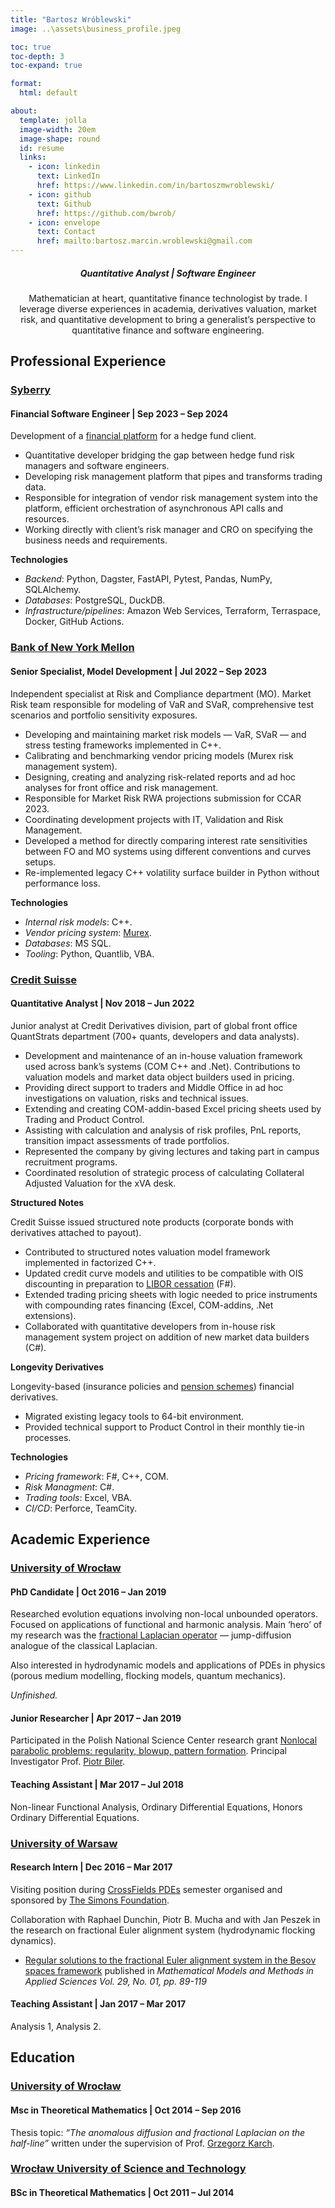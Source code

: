 ```yaml
---
title: "Bartosz Wróblewski" 
image: ..\assets\business_profile.jpeg

toc: true
toc-depth: 3
toc-expand: true

format: 
  html: default

about:
  template: jolla
  image-width: 20em
  image-shape: round
  id: resume
  links:
    - icon: linkedin
      text: LinkedIn
      href: https://www.linkedin.com/in/bartoszmwroblewski/
    - icon: github
      text: Github
      href: https://github.com/bwrob/
    - icon: envelope
      text: Contact
      href: mailto:bartosz.marcin.wroblewski@gmail.com
---
```


::: {#resume}
<center>

##### Quantitative Analyst \| Software Engineer

Mathematician at heart, quantitative finance technologist by trade. 
I leverage diverse experiences in academia, derivatives valuation, market risk,
and quantitative development to bring a generalist's perspective to quantitative finance and software engineering.

</center>
:::

## Professional Experience

### [Syberry](https://www.syberry.com/)

#### Financial Software Engineer \| Sep 2023 -- Sep 2024

Development of a [financial platform](https://www.syberry.com/case-studies/game-changing-financial-platform/) for a hedge fund client.

-   Quantitative developer bridging the gap between hedge fund risk managers and software engineers.
-   Developing risk management platform that pipes and transforms trading data.
-   Responsible for integration of vendor risk management system into the platform, efficient orchestration of asynchronous API calls and resources.
-   Working directly with client's risk manager and CRO on specifying the business needs and requirements.

**Technologies**

-   *Backend*: Python, Dagster, FastAPI, Pytest, Pandas, NumPy, SQLAlchemy.
-   *Databases*: PostgreSQL, DuckDB.
-   *Infrastructure/pipelines*: Amazon Web Services, Terraform, Terraspace, Docker, GitHub Actions.

### [Bank of New York Mellon](https://www.bnymellon.com/)

#### Senior Specialist, Model Development \| Jul 2022 -- Sep 2023

Independent specialist at Risk and Compliance department (MO). Market Risk team responsible for modeling of VaR and SVaR, comprehensive test scenarios and portfolio sensitivity exposures.

-   Developing and maintaining market risk models --- VaR, SVaR --- and stress testing frameworks implemented in C++.
-   Calibrating and benchmarking vendor pricing models (Murex risk management system).
-   Designing, creating and analyzing risk-related reports and ad hoc analyses for front office and risk management.
-   Responsible for Market Risk RWA projections submission for CCAR 2023.
-   Coordinating development projects with IT, Validation and Risk Management.
-   Developed a method for directly comparing interest rate sensitivities between FO and MO systems using different conventions and curves setups.
-   Re-implemented legacy C++ volatility surface builder in Python without performance loss.

**Technologies**

-   *Internal risk models*: C++.
-   *Vendor pricing system*: [Murex](https://www.murex.com/en).
-   *Databases*: MS SQL.
-   *Tooling*: Python, Quantlib, VBA.

### [Credit Suisse](https://www.credit-suisse.com/)

#### Quantitative Analyst \| Nov 2018 -- Jun 2022

Junior analyst at Credit Derivatives division, part of global front office QuantStrats department (700+ quants, developers and data analysts).

-   Development and maintenance of an in-house valuation framework used across bank's systems (COM C++ and .Net). Contributions to valuation models and market data object builders used in pricing.
-   Providing direct support to traders and Middle Office in ad hoc investigations on valuation, risks and technical issues.
-   Extending and creating COM-addin-based Excel pricing sheets used by Trading and Product Control.
-   Assisting with calculation and analysis of risk profiles, PnL reports, transition impact assessments of trade portfolios.
-   Represented the company by giving lectures and taking part in campus recruitment programs.
-   Coordinated resolution of strategic process of calculating Collateral Adjusted Valuation for the xVA desk.

**Structured Notes**

Credit Suisse issued structured note products (corporate bonds with derivatives attached to payout).

-   Contributed to structured notes valuation model framework implemented in factorized C++.
-   Updated credit curve models and utilities to be compatible with OIS discounting in preparation to [LIBOR cessation](https://www.forbes.com/advisor/investing/what-is-libor/) (F#).
-   Extended trading pricing sheets with logic needed to price instruments with compounding rates financing (Excel, COM-addins, .Net extensions).
-   Collaborated with quantitative developers from in-house risk management system project on addition of new market data builders (C#).

**Longevity Derivatives**

Longevity-based (insurance policies and [pension schemes](https://www.independent.co.uk/news/business/news/itv-pays-credit-suisse-to-take-on-the-risk-on-its-pension-scheme-2342304.html)) financial derivatives.

-   Migrated existing legacy tools to 64-bit environment.
-   Provided technical support to Product Control in their monthly tie-in processes.

**Technologies**

-   *Pricing framework*: F#, C++, COM.
-   *Risk Managment*: C#.
-   *Trading tools*: Excel, VBA.
-   *CI/CD*: Perforce, TeamCity.

## Academic Experience

### [University of Wrocław](https://www.math.uni.wroc.pl/)

#### PhD Candidate \| Oct 2016 -- Jan 2019

Researched evolution equations involving non-local unbounded operators. Focused on applications of functional and harmonic analysis. Main 'hero' of my research was the [fractional Laplacian operator](https://en.wikipedia.org/wiki/Fractional_Laplacian) --- jump-diffusion analogue of the classical Laplacian.

Also interested in hydrodynamic models and applications of PDEs in physics (porous medium modelling, flocking models, quantum mechanics).

*Unfinished.*

#### Junior Researcher \| Apr 2017 -- Jan 2019

Participated in the Polish National Science Center research grant [Nonlocal parabolic problems: regularity, blowup, pattern formation](https://projekty.ncn.gov.pl/en/index.php?projekt_id=352757). Principal Investigator Prof. [Piotr Biler](http://www.math.uni.wroc.pl/~biler/).

#### Teaching Assistant \| Mar 2017 -- Jul 2018

Non-linear Functional Analysis, Ordinary Differential Equations, Honors Ordinary Differential Equations.

### [University of Warsaw](https://www.mimuw.edu.pl/en/studies/)

#### Research Intern \| Dec 2016 -- Mar 2017

Visiting position during [CrossFields PDEs](https://crossfields.impan.pl/index.html) semester organised and sponsored by [The Simons Foundation](https://www.simonsfoundation.org/).

Collaboration with Raphael Dunchin, Piotr B. Mucha and with Jan Peszek in the research on fractional Euler alignment system (hydrodynamic flocking dynamics).

-   [Regular solutions to the fractional Euler alignment system in the Besov spaces framework](https://arxiv.org/abs/1804.07611) published in *Mathematical Models and Methods in Applied Sciences Vol. 29, No. 01, pp. 89-119*

#### Teaching Assistant \| Jan 2017 -- Mar 2017

Analysis 1, Analysis 2.

## Education

### [University of Wrocław](https://www.math.uni.wroc.pl/)

#### Msc in Theoretical Mathematics \| Oct 2014 -- Sep 2016

Thesis topic: *"The anomalous diffusion and fractional Laplacian on the half-line"* written under the supervision of Prof. [Grzegorz Karch](https://karch.math.uni.wroc.pl/).

### [Wrocław University of Science and Technology](https://wmat.pwr.edu.pl)

#### BSc in Theoretical Mathematics \| Oct 2011 -- Jul 2014
